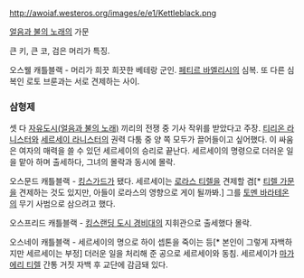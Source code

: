 http://awoiaf.westeros.org/images/e/e1/Kettleblack.png

[[얼음과 불의 노래]]의 가문

큰 키, 큰 코, 검은 머리가 특징. 

오스웰 캐틀블랙 - 머리가 희끗 희끗한 베테랑 군인. [[페티르 바엘리시]]의 심복. 또 다른 심복인 로토 브룬과는 서로 견제하는 사이.

=== 삼형제 ===

셋 다 [[자유도시(얼음과 불의 노래)]] 끼리의 전쟁 중 기사 작위를 받았다고 주장. [[티리온 라니스터]]와 [[세르세이 라니스터]]의 권력 다툼 중 양 쪽 모두가 끌어들이고 싶어했다. 이 싸움은 여자의 매력을 쓸 수 있던 세르세이의 승리로 끝난다. 세르세이의 명령으로 더러운 일을 맡아 하며 출세하다, 그녀의 몰락과 동시에 몰락. 


오스문드 캐틀블랙 - [[킹스가드]]가 됐다. 세르세이는 [[로라스 티렐]]을 견제할 겸[* [[티렐 가문]]을 견제하는 것도 있지만, 아들이 로라스의 영향으로 게이 될까봐.] 그를 [[토멘 바라테온]]의 무기 사범으로 삼으려고 했다. 


오스프리드 캐틀블랙 - [[킹스랜딩 도시 경비대]]의 지휘관으로 출세했다 몰락.


오스네이 캐틀블랙 -  세르세이의 명으로 하이 셉톤을 죽이는 등[* 본인이 그렇게 자백하지만 세르세이는 부정] 더러운 일을 처리해 준 공으로 세르세이와 동침. 세르세이가 [[마가에리 티렐]] 간통 거짓 자백 후 교단에 감금돼 있다. 

